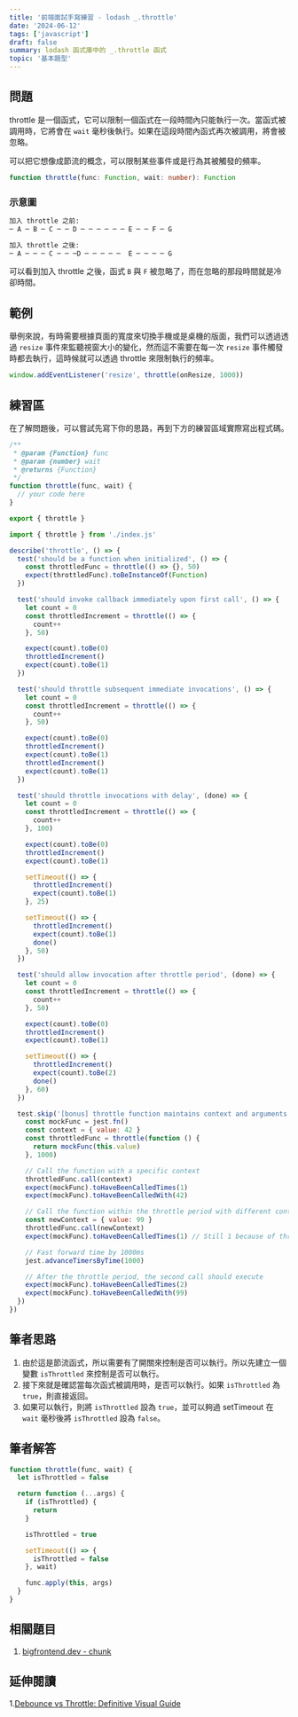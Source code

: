 ```yaml
---
title: '前端面試手寫練習 - lodash _.throttle'
date: '2024-06-12'
tags: ['javascript']
draft: false
summary: lodash 函式庫中的 _.throttle 函式
topic: '基本題型'
---
```


## 問題

throttle 是一個函式，它可以限制一個函式在一段時間內只能執行一次。當函式被調用時，它將會在 `wait` 毫秒後執行。如果在這段時間內函式再次被調用，將會被忽略。

可以把它想像成節流的概念，可以限制某些事件或是行為其被觸發的頻率。

```typescript
function throttle(func: Function, wait: number): Function
```

### 示意圖

```bash
加入 throttle 之前:
─ A ─ B ─ C ─ ─ D ─ ─ ─ ─ ─ ─ E ─ ─ F ─ G

加入 throttle 之後:
─ A ─ ─ ─ C ─ ─ ─D ─ ─ ─ ─ ─  E ─ ─ ─ ─ G
```

可以看到加入 throttle 之後，函式 `B` 與 `F` 被忽略了，而在忽略的那段時間就是冷卻時間。

## 範例

舉例來說，有時需要根據頁面的寬度來切換手機或是桌機的版面，我們可以透過透過 `resize` 事件來監聽視窗大小的變化，然而這不需要在每一次 `resize` 事件觸發時都去執行，這時候就可以透過 throttle 來限制執行的頻率。

```javascript
window.addEventListener('resize', throttle(onResize, 1000))
```

## 練習區

在了解問題後，可以嘗試先寫下你的思路，再到下方的練習區域實際寫出程式碼。

<Sandpack lang="test-ts" activeFile="index.js" showTests={true}>

```js file=index.js
/**
 * @param {Function} func
 * @param {number} wait
 * @returns {Function}
 */
function throttle(func, wait) {
  // your code here
}

export { throttle }
```

```js file=throttle.test.js hidden=true
import { throttle } from './index.js'

describe('throttle', () => {
  test('should be a function when initialized', () => {
    const throttledFunc = throttle(() => {}, 50)
    expect(throttledFunc).toBeInstanceOf(Function)
  })

  test('should invoke callback immediately upon first call', () => {
    let count = 0
    const throttledIncrement = throttle(() => {
      count++
    }, 50)

    expect(count).toBe(0)
    throttledIncrement()
    expect(count).toBe(1)
  })

  test('should throttle subsequent immediate invocations', () => {
    let count = 0
    const throttledIncrement = throttle(() => {
      count++
    }, 50)

    expect(count).toBe(0)
    throttledIncrement()
    expect(count).toBe(1)
    throttledIncrement()
    expect(count).toBe(1)
  })

  test('should throttle invocations with delay', (done) => {
    let count = 0
    const throttledIncrement = throttle(() => {
      count++
    }, 100)

    expect(count).toBe(0)
    throttledIncrement()
    expect(count).toBe(1)

    setTimeout(() => {
      throttledIncrement()
      expect(count).toBe(1)
    }, 25)

    setTimeout(() => {
      throttledIncrement()
      expect(count).toBe(1)
      done()
    }, 50)
  })

  test('should allow invocation after throttle period', (done) => {
    let count = 0
    const throttledIncrement = throttle(() => {
      count++
    }, 50)

    expect(count).toBe(0)
    throttledIncrement()
    expect(count).toBe(1)

    setTimeout(() => {
      throttledIncrement()
      expect(count).toBe(2)
      done()
    }, 60)
  })

  test.skip('[bonus] throttle function maintains context and arguments', () => {
    const mockFunc = jest.fn()
    const context = { value: 42 }
    const throttledFunc = throttle(function () {
      return mockFunc(this.value)
    }, 1000)

    // Call the function with a specific context
    throttledFunc.call(context)
    expect(mockFunc).toHaveBeenCalledTimes(1)
    expect(mockFunc).toHaveBeenCalledWith(42)

    // Call the function within the throttle period with different context
    const newContext = { value: 99 }
    throttledFunc.call(newContext)
    expect(mockFunc).toHaveBeenCalledTimes(1) // Still 1 because of throttling

    // Fast forward time by 1000ms
    jest.advanceTimersByTime(1000)

    // After the throttle period, the second call should execute
    expect(mockFunc).toHaveBeenCalledTimes(2)
    expect(mockFunc).toHaveBeenCalledWith(99)
  })
})
```

</Sandpack>

## 筆者思路

1. 由於這是節流函式，所以需要有了開關來控制是否可以執行。所以先建立一個變數 `isThrottled` 來控制是否可以執行。
2. 接下來就是確認當每次函式被調用時，是否可以執行。如果 `isThrottled` 為 `true`，則直接返回。
3. 如果可以執行，則將 `isThrottled` 設為 `true`，並可以夠過 setTimeout 在 `wait` 毫秒後將 `isThrottled` 設為 `false`。

## 筆者解答

```javascript
function throttle(func, wait) {
  let isThrottled = false

  return function (...args) {
    if (isThrottled) {
      return
    }

    isThrottled = true

    setTimeout(() => {
      isThrottled = false
    }, wait)

    func.apply(this, args)
  }
}
```

## 相關題目

1. [bigfrontend.dev - chunk](https://bigfrontend.dev/problem/implement-lodash-chunk)

## 延伸閱讀

1.[Debounce vs Throttle: Definitive Visual Guide](https://kettanaito.com/blog/debounce-vs-throttle)
